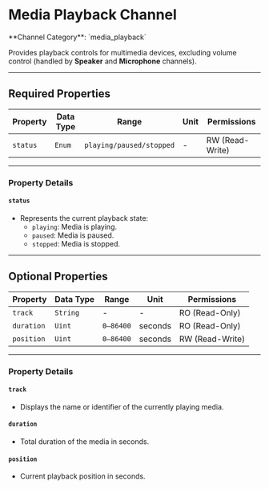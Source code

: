 
# Media Playback Channel

<Callout type="info">
	**Channel Category**: `media_playback`
</Callout>

Provides playback controls for multimedia devices, excluding volume control (handled by **Speaker** and **Microphone** channels).

---

## Required Properties

| **Property** | **Data Type** | **Range**                 | **Unit** | **Permissions** |
|--------------|---------------|---------------------------|----------|-----------------|
| `status`     | `Enum`        | `playing/paused/stopped`  | -        | RW (Read-Write) |

---

### Property Details

#### `status`

- Represents the current playback state:
    - `playing`: Media is playing.
    - `paused`: Media is paused.
    - `stopped`: Media is stopped.

---

## Optional Properties

| **Property** | **Data Type** | **Range**    | **Unit** | **Permissions** |
|--------------|---------------|--------------|----------|-----------------|
| `track`      | `String`      | -            | -        | RO (Read-Only)  |
| `duration`   | `Uint`        | `0–86400`    | seconds  | RO (Read-Only)  |
| `position`   | `Uint`        | `0–86400`    | seconds  | RW (Read-Write) |

---

### Property Details

#### `track`

- Displays the name or identifier of the currently playing media.

#### `duration`

- Total duration of the media in seconds.

#### `position`

- Current playback position in seconds.

